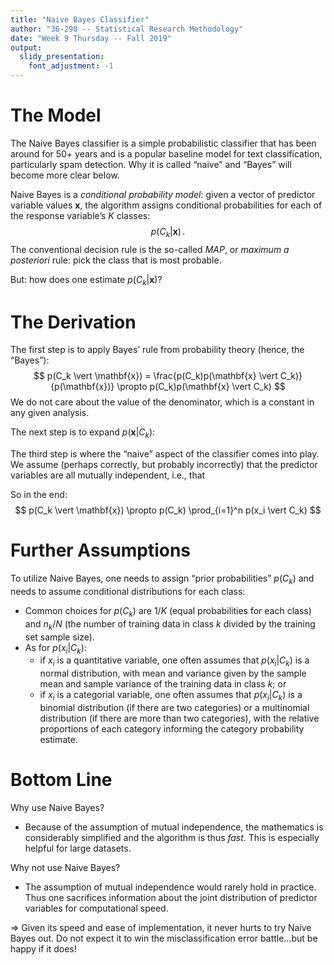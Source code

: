 ```yaml
---
title: "Naive Bayes Classifier"
author: "36-290 -- Statistical Research Methodology"
date: "Week 9 Thursday -- Fall 2019"
output: 
  slidy_presentation:
    font_adjustment: -1
---
```


The Model
===

The Naive Bayes classifier is a simple probabilistic classifier that has been around for 50+ years and is a popular baseline model for text classification, particularly spam detection. Why it is called "naive" and "Bayes" will become more clear below.

Naive Bayes is a *conditional probability model*: given a vector of predictor variable values $\mathbf{x}$, the algorithm assigns conditional probabilities for each of the response variable's $K$ classes:
$$
p(C_k \vert \mathbf{x}) \,.
$$
The conventional decision rule is the so-called *MAP*, or *maximum a posteriori* rule: pick the class that is most probable.

But: how does one estimate $p(C_k \vert \mathbf{x})$?

The Derivation
===

The first step is to apply Bayes' rule from probability theory (hence, the "Bayes"):
$$
p(C_k \vert \mathbf{x}) = \frac{p(C_k)p(\mathbf{x} \vert C_k)}{p(\mathbf{x})} \propto p(C_k)p(\mathbf{x} \vert C_k)
$$
We do not care about the value of the denominator, which is a constant in any given analysis.

The next step is to expand $p(\mathbf{x} \vert C_k)$:
\begin{eqnarray*}
p(\mathbf{x} \vert C_k) &=& p(x_1,\ldots,x_p \vert C_k) \\
&=& p(x_1 \vert x_2,\ldots,x_p,C_k) p(x_2 \vert x_3,\ldots,x_p,C_k) \cdots p(x_p \vert C_k)
\end{eqnarray*}

The third step is where the "naive" aspect of the classifier comes into play. We assume (perhaps correctly, but probably incorrectly) that the predictor variables are all mutually independent, i.e., that
\begin{eqnarray*}
p(x_1 \vert x_2,\ldots,x_p,C_k) p(x_2 \vert x_3,\ldots,x_p,C_k) \cdots p(x_p \vert C_k) \rightarrow p(x_1 \vert C_k) \cdots p(x_p \vert C_k)
\end{eqnarray*}

So in the end:
$$
p(C_k \vert \mathbf{x}) \propto p(C_k) \prod_{i=1}^n p(x_i \vert C_k)
$$

Further Assumptions
===

To utilize Naive Bayes, one needs to assign "prior probabilities" $p(C_k)$ and needs to assume conditional distributions for each class:

* Common choices for $p(C_k)$ are $1/K$ (equal probabilities for each class) and $n_k/N$ (the number of training data in class $k$ divided by the training set sample size).
* As for $p(x_i \vert C_k)$:
   + if $x_i$ is a quantitative variable, one often assumes that $p(x_i \vert C_k)$ is a normal distribution, with mean  and variance given by the sample mean and sample variance of the training data in class $k$; or
   + if $x_i$ is a categorial variable, one often assumes that $p(x_i \vert C_k)$ is a binomial distribution (if there are two categories) or a multinomial distribution (if there are more than two categories), with the relative proportions of each category informing the category probability estimate.

Bottom Line
===

Why use Naive Bayes?

- Because of the assumption of mutual independence, the mathematics is considerably simplified and the algorithm is thus *fast*. This is especially helpful for large datasets.

Why not use Naive Bayes?

- The assumption of mutual independence would rarely hold in practice. Thus one sacrifices information about the joint distribution of predictor variables for computational speed.

$\Rightarrow$ Given its speed and ease of implementation, it never hurts to try Naive Bayes out. Do not expect it to win the misclassification error battle...but be happy if it does!

